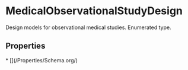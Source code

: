 # MedicalObservationalStudyDesign

Design models for observational medical studies. Enumerated type.

## Properties

<Grid>
* [](/Properties/Schema.org/)

</Grid>

